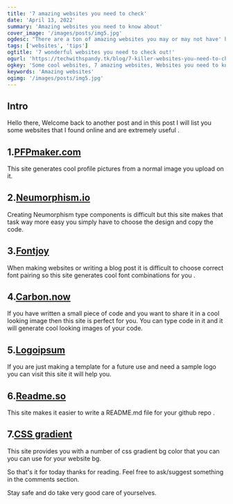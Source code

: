 ```yaml
---
title: '7 amazing websites you need to check'
date: 'April 13, 2022'
summary: 'Amazing websites you need to know about'
cover_image: '/images/posts/img5.jpg'
ogdesc: "There are a ton of amazing websites you may or may not have' heard of. Here are 7 websites you need to check out."
tags: ['websites', 'tips']
ogtitle: '7 wonderful websites you need to check out!'
ogurl: 'https://techwithspandy.tk/blog/7-killer-websites-you-need-to-check-out'
ogkey: 'Some cool websites, 7 amazing websites, Websites you need to know about'
keywords: 'Amazing websites'
ogimg: '/images/posts/img5.jpg'
---
```


## Intro

Hello there, Welcome back to another post and in this post I will list you some websites that I found online and are extremely useful .

## 1.[PFPmaker.com](https://pfpmaker.com)

This site generates cool profile pictures from a normal image you upload on it.

## 2.[Neumorphism.io](https://neumorphism.io/)

Creating Neumorphism type components is difficult but this site makes that task way more easy you simply have to choose the design and copy the code.

## 3.[Fontjoy](https://fontjoy.com/)

When making websites or writing a blog post it is difficult to choose correct font pairing so this site generates cool font combinations for you .

## 4.[Carbon.now](https://carbon.now.sh/)

If you have written a small piece of code and you want to share it in a cool looking image then this site is perfect for you. You can type code in it and it will generate cool looking images of your code.

## 5.[Logoipsum](https://logoipsum.com/)

If you are just making a template for a future use and need a sample logo you can visit this site it will help you.

## 6.[Readme.so](https://readme.so/)

This site makes it easier to write a README.md file for your github repo .

## 7.[CSS gradient](https://cssgradient.io/gradient-backgrounds/)

This site provides you with a number of css gradient bg color that you can you can use for your website bg.

So that's it for today thanks for reading. Feel free to ask/suggest something in the comments section.

Stay safe and do take very good care of yourselves.
